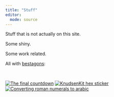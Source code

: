 ```yaml
---
title: "Stuff"
editor:
  mode: source
---
```


Stuff that is not actually on this site.

Some shiny. 

Some work related.

All with [bestagons](https://www.youtube.com/watch?v=thOifuHs6eY){target="_blank"}:


```{=html}
<br>
<p>
      <div class="hexBadges">
        
        
        <a href="https://christianknudsen.info/shiny/TFCD/"><img src="/img/TFCD.png" alt="The final countdown" class="r0 c0" title="7-segment countdown."></a>
        <a href="https://github.com/chrbknudsen/KnudsenKit/"><img src="/img/KnudsenKit.png" alt="KnudsenKit hex sticker" class="r0 c1" title = "My very own R-package with rarely used utilities."></a>
        <a href="https://christianknudsen.info/shiny/12-days"><img src="/img/12-days.png" alt="" class="r1 c2" title = "12 juledagelys"></a>
        <!-- <a href=""><img src="" alt="" class="r1 c3" title = ""></a> -->
        
        <!-- <a href=""><img src="" alt="" class="r2 c0" title = ""></a> -->
        <!-- <a href=""><img src="" alt="" class="r2 c1" title = ""></a> -->
        <a href="https://christianknudsen.info/shiny/roman/"><img src="/img/roman.png" alt="Converting roman numerals to arabic" class="r1 c1" title = "The Peoples Roman Numeral Converter"></a>
        <!-- <a href=""><img src="" alt="" class="r2 c3" title = ""></a> -->

        <!-- <a href=""><img src="" alt="" class="r3 c0" title = ""></a> -->
        <a href="https://nusse.rocks/"><img src="/img/kogebog.png" alt="" class="r3 c1" title = "Nusses kogebog"></a>
        <!-- <a href=""><img src="" alt="" class="r3 c2" title = ""></a> -->
        <a href="https://christianknudsen.info/shiny/orange/"><img src="/img/orange.png" alt="" class="r2 c1" title = "OMFG"/></a>
        <!-- <a href=""><img src="" alt="" class="r4 c0" title = ""/></a> -->
        <a href="https://nusse.dk"><img src="/img/project-euler.png" alt="" class="r4 c1" title = "Project Euler"/></a>
        <!-- <a href=""><img src="" alt="" class="r4 c2" title = ""/></a> -->
        <!-- <a href=""><img src="" alt="" class="r4 c3" title = ""/></a> -->
        
        <!-- <a href=""><img src="" alt="" class="r5 c0" title = ""/></a> -->
        <!-- <a href=""><img src="" alt="" class="r5 c1" title = ""/></a> -->
        <!-- <a href=""><img src="" alt="" class="r5 c2" title = ""/></a> -->
        <!-- <a href=""><img src="" alt="" class="r5 c3" title = ""/></a> -->
        
      </div>
      </p>
```
